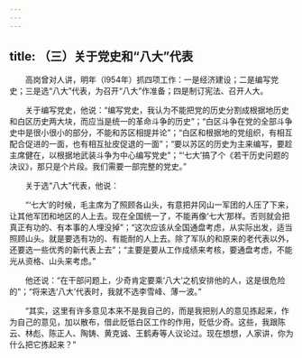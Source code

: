 ```yaml
---
---
---
```

title: （三）关于党史和“八大”代表
---




　　高岗曾对人讲，明年（l954年）抓四项工作：一是经济建设；二是编写党史；三是选“八大”代表，为召开“八大”作准备；四是制订宪法、召开人大。

　　关于编写党史，他说：“编写党史，我认为不能把党的历史分割成根据地历史和白区历史两大块，而应当是统一的革命斗争的历史”；“白区斗争在党的全部斗争史中是很小很小的部分，不能和苏区相提并论”；“白区和根据地的党组织，有相互配合促进的一面，也有相互扯皮促退的一面”；“要以苏区的历史为主来编写，要趁主席健在，以根据地武装斗争为中心编写党史”；“‘七大’搞了个《若干历史问题的决议》，那只是个片段。我们需要一部完整的党史。”

　　关于选“八大”代表，他说：

　　“‘七大’的时候，毛主席为了照顾各山头，有意把井冈山一军团的人压了下来，让其他军团和地区的人上去。现在全国统一了，不能再像‘七大’那样。否则就会把真正有功的、有本事的人埋没掉”；“这次应该从全国通盘考虑，从实际出发，适当照顾山头。就是要选有功的、有能耐的人上去。除了军队的和原来的老代表以外，还要选一些优秀的新代表上去”；“主要是要从工作成绩来考核，要通盘考虑，不能光从资格、山头来考虑。”

　　他还说：“在干部问题上，少奇肯定要乘‘八大’之机安排他的人，这是很危险的”；“将来选‘八大’代表时，我就不选李雪峰、薄一波。”

　　“其实，这里有许多意见本来不是我自己的，而是我把别人的意见拣起来，作为自己的意见，加以散布，借此贬低白区工作的作用，贬低少奇。这些，我跟陈云、林彪、陈正人、陶铸、黄克诚、王鹤寿等人议论过。现在想想，人家讲，你为什么把它拣起来？”